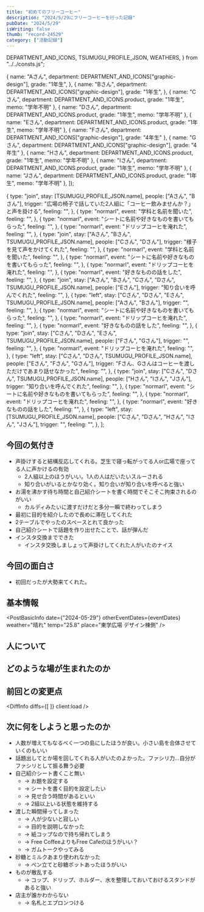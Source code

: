 ```yaml
---
title: "初めてのフリーコーヒー"
description: "2024/5/29にフリーコーヒーを行った記録"
pubDate: "2024/5/29"
isWriting: false
thumb: "record-24529"
category: ["活動記録"]
---
```


  DEPARTMENT_AND_ICONS,
  TSUMUGU_PROFILE_JSON,
  WEATHERS,
} from "../../consts.js";

  {
    name: "Aさん",
    department: DEPARTMENT_AND_ICONS["graphic-design"],
    grade: "1年生",
  },
  {
    name: "Bさん",
    department: DEPARTMENT_AND_ICONS["graphic-design"],
    grade: "1年生",
  },
  {
    name: "Cさん",
    department: DEPARTMENT_AND_ICONS.product,
    grade: "1年生",
    memo: "学年不明"
  },
  {
    name: "Dさん",
    department: DEPARTMENT_AND_ICONS.product,
    grade: "1年生",
    memo: "学年不明"
  },
  {
    name: "Eさん",
    department: DEPARTMENT_AND_ICONS.product,
    grade: "1年生",
    memo: "学年不明"
  },
  {
    name: "Fさん",
    department: DEPARTMENT_AND_ICONS["graphic-design"],
    grade: "4年生"
  },
  {
    name: "Gさん",
    department: DEPARTMENT_AND_ICONS["graphic-design"],
    grade: "4年生"
  },
  {
    name: "Hさん",
    department: DEPARTMENT_AND_ICONS.product,
    grade: "1年生",
    memo: "学年不明"
  },
  {
    name: "Iさん",
    department: DEPARTMENT_AND_ICONS.product,
    grade: "1年生",
    memo: "学年不明"
  },
  {
    name: "Jさん",
    department: DEPARTMENT_AND_ICONS.product,
    grade: "1年生",
    memo: "学年不明"
  },
]);

  {
    type: "join",
    stay: [TSUMUGU_PROFILE_JSON.name],
    people: ["Aさん", "Bさん"],
    trigger:
      "広場の椅子で話していた2人組に「コーヒー飲みませんか？」と声を掛ける",
    feeling: "",
  },
  {
    type: "normarl",
    event: "学科と名前を聞いた",
    feeling: "",
  },
  {
    type: "normarl",
    event: "シートに名前や好きなものを書いてもらった",
    feeling: "",
  },
  {
    type: "normarl",
    event: "ドリップコーヒを淹れた",
    feeling: "",
  },
  {
    type: "join",
    stay: ["Aさん", "Bさん", TSUMUGU_PROFILE_JSON.name],
    people: ["Cさん", "Dさん"],
    trigger:
      "様子を見て声をかけてくれた",
    feeling: "",
  },
  {
    type: "normarl",
    event: "学科と名前を聞いた",
    feeling: "",
  },
  {
    type: "normarl",
    event: "シートに名前や好きなものを書いてもらった",
    feeling: "",
  },
  {
    type: "normarl",
    event: "ドリップコーヒを淹れた",
    feeling: "",
  },
  {
    type: "normarl",
    event: "好きなものの話をした",
    feeling: "",
  },
  {
    type: "join",
    stay: ["Aさん", "Bさん", "Cさん", "Dさん", TSUMUGU_PROFILE_JSON.name],
    people: ["Eさん"],
    trigger:
      "知り合いを呼んでくれた",
    feeling: "",
  },
  {
    type: "left",
    stay: ["Cさん", "Dさん", "Eさん", TSUMUGU_PROFILE_JSON.name],
    people: ["Aさん", "Bさん"],
    trigger: "",
    feeling: "",
  },
  {
    type: "normarl",
    event: "シートに名前や好きなものを書いてもらった",
    feeling: "",
  },
  {
    type: "normarl",
    event: "ドリップコーヒを淹れた",
    feeling: "",
  },
  {
    type: "normarl",
    event: "好きなものの話をした",
    feeling: "",
  },
  {
    type: "join",
    stay: ["Cさん", "Dさん", "Eさん", TSUMUGU_PROFILE_JSON.name],
    people: ["Fさん", "Gさん"],
    trigger:
      "",
    feeling: "",
  },
  {
    type: "normarl",
    event: "ドリップコーヒを淹れた",
    feeling: "",
  },
  {
    type: "left",
    stay: ["Cさん", "Dさん", TSUMUGU_PROFILE_JSON.name],
    people: ["Eさん", "Fさん", "Gさん"],
    trigger: "Fさん、Gさんはコーヒーを渡しただけであまり話せなかった",
    feeling: "",
  },
  {
    type: "join",
    stay: ["Cさん", "Dさん", TSUMUGU_PROFILE_JSON.name],
    people: ["Hさん", "Iさん", "Jさん"],
    trigger:
      "知り合いを呼んでくれた",
    feeling: "",
  },
  {
    type: "normarl",
    event: "シートに名前や好きなものを書いてもらった",
    feeling: "",
  },
  {
    type: "normarl",
    event: "ドリップコーヒを淹れた",
    feeling: "",
  },
  {
    type: "normarl",
    event: "好きなものの話をした",
    feeling: "",
  },
  {
    type: "left",
    stay: [TSUMUGU_PROFILE_JSON.name],
    people: ["Cさん", "Dさん", "Hさん", "Iさん", "Jさん"],
    trigger: "",
    feeling: "",
  },
];

## 今回の気付き

- 声掛けすると結構反応してくれる。芝生で寝っ転がってる人or広場で座ってる人に声かけるの有効
  - 2人組以上のほうがいい。1人の人はだいたいスルーされる
  - 知り合いがいるとかなり効く。知り合いが知り合いを呼べると強い
- お湯を沸かす待ち時間と自己紹介シートを書く時間でそこそこ拘束されるのがいい
  - カルディみたいに渡すだけだと多分一瞬で終わってしまう
- 最初に目的を紹介したので長めに滞在してくれた
- 2テーブルでやったのスペースとれて良かった
- 自己紹介シートで話題を作り出せたことで、話が弾んだ
- インスタ交換までできた
    - インスタ交換しましょって声掛けしてくれた人がいたのナイス

## 今回の面白さ

- 初回だったが大勢来てくれた。

## 基本情報

<PostBasicInfo
  date={"2024-05-29"}
  otherEventDates={eventDates}
  weather="晴れ"
  temp="25.8"
  place="東学広場 デザイン棟側"
/>

## 人について

<TsumuguInfo
  condition="普通"
  comment="初めてで緊張している"
  photo=""
  client:load
/>

<VisitorsInfo visitors={peopleWithColor} />

## どのような場が生まれたのか

<EventsInfo
  overview=""
  people={peopleWithColor}
  events={events}
/>

## 前回との変更点

<DiffInfo
  diffs={[
  ]}
  client:load
/>

## 次に何をしようと思ったのか

- 人数が増えてもなるべく一つの島にしたほうが良い。小さい島を合体させていくのもいい
- 話題出してとか場を回してくれる人がいたのよかった。ファシリ力…自分がファシリとして振る舞う必要
- 自己紹介シート書くこと無い
    - → お題を設定する
    - → シートを書く目的を設定したい
    - → 見せ合う時間があるといい
    - → 2組以上いる状態を維持する
- 渡した瞬間帰ってしまった
    - → 人が少ないと寂しい
    - → 目的を説明しなかった
    - → 紙コップなので持ち帰れてしまう
    - → Free CoffeeよりもFree Cafeのほうがいい？
    - → ガムトークやってみる
- 砂糖とミルクあまり使われなかった
    - → ぺン立てと砂糖ポットあったほうがいい
- ものが散乱する
    - → コップ、ドリップ、ホルダー、水を整理しておいておけるスタンドがあると強い
- 店主が誰かわからない
    - → 名札とエプロンつける